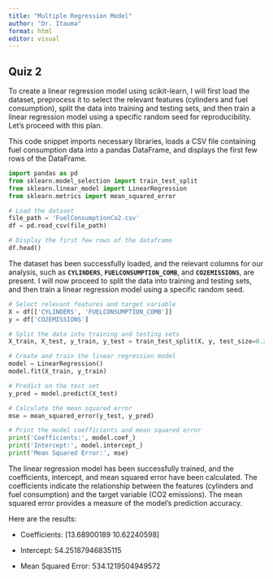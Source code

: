 ```yaml
---
title: "Multiple Regression Model"
author: "Dr. Itauma"
format: html
editor: visual
---
```


## Quiz 2

To create a linear regression model using scikit-learn, I will first load the dataset, preprocess it to select the relevant features (cylinders and fuel consumption), split the data into training and testing sets, and then train a linear regression model using a specific random seed for reproducibility. Let's proceed with this plan.

This code snippet imports necessary libraries, loads a CSV file containing fuel consumption data into a pandas DataFrame, and displays the first few rows of the DataFrame.

```python
import pandas as pd
from sklearn.model_selection import train_test_split
from sklearn.linear_model import LinearRegression
from sklearn.metrics import mean_squared_error

# Load the dataset
file_path = 'FuelConsumptionCo2.csv'
df = pd.read_csv(file_path)

# Display the first few rows of the dataframe
df.head()
```

The dataset has been successfully loaded, and the relevant columns for our analysis, such as **`CYLINDERS`**, **`FUELCONSUMPTION_COMB`**, and **`CO2EMISSIONS`**, are present. I will now proceed to split the data into training and testing sets, and then train a linear regression model using a specific random seed.

```python
# Select relevant features and target variable
X = df[['CYLINDERS', 'FUELCONSUMPTION_COMB']]
y = df['CO2EMISSIONS']

# Split the data into training and testing sets
X_train, X_test, y_train, y_test = train_test_split(X, y, test_size=0.2, random_state=42)

# Create and train the linear regression model
model = LinearRegression()
model.fit(X_train, y_train)

# Predict on the test set
y_pred = model.predict(X_test)

# Calculate the mean squared error
mse = mean_squared_error(y_test, y_pred)

# Print the model coefficients and mean squared error
print('Coefficients:', model.coef_)
print('Intercept:', model.intercept_)
print('Mean Squared Error:', mse)
```

The linear regression model has been successfully trained, and the coefficients, intercept, and mean squared error have been calculated. The coefficients indicate the relationship between the features (cylinders and fuel consumption) and the target variable (CO2 emissions). The mean squared error provides a measure of the model's prediction accuracy.

Here are the results:

-   Coefficients: \[13.68900189 10.62240598\]

-   Intercept: 54.25187946835115

-   Mean Squared Error: 534.1219504949572
